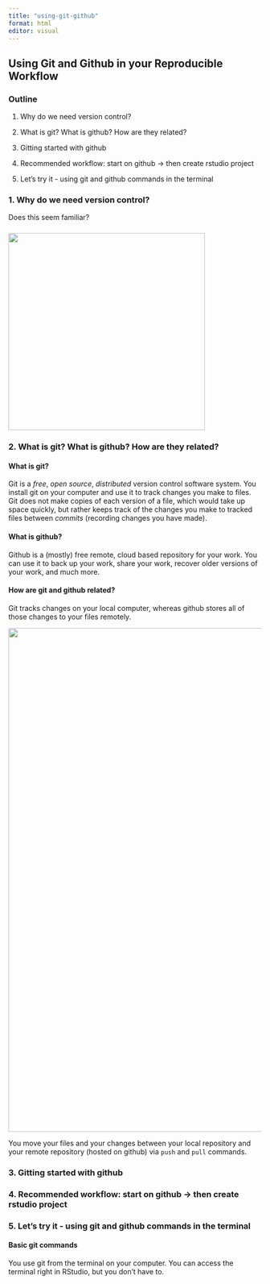 ```yaml
---
title: "using-git-github"
format: html
editor: visual
---
```


## Using Git and Github in your Reproducible Workflow

### Outline

1.  Why do we need version control?

2.  What is git? What is github? How are they related?

3.  Gitting started with github

4.  Recommended workflow: start on github -\> then create rstudio project

5.  Let's try it - using git and github commands in the terminal

### 1. Why do we need version control?

Does this seem familiar?

### ![](images/file_naming_hell.jpg){width="391"}

### 2. What is git? What is github? How are they related?

#### What is git?

Git is a *free*, *open source*, *distributed* version control software system. You install git on your computer and use it to track changes you make to files. Git does not make copies of each version of a file, which would take up space quickly, but rather keeps track of the changes you make to tracked files between *commits* (recording changes you have made).

#### What is github?

Github is a (mostly) free remote, cloud based repository for your work. You can use it to back up your work, share your work, recover older versions of your work, and much more.

#### How are git and github related?

Git tracks changes on your local computer, whereas github stores all of those changes to your files remotely.

![](images/git_v_github.png){width="1000"}

You move your files and your changes between your local repository and your remote repository (hosted on github) via `push` and `pull` commands.

### 3. Gitting started with github

### 4. Recommended workflow: start on github -\> then create rstudio project

### 5. Let's try it - using git and github commands in the terminal

#### Basic git commands

You use git from the terminal on your computer. You can access the terminal right in RStudio, but you don't have to.
